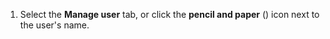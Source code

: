 

<FlattenedSteps>
  <RightSidebarViewProfile />

  1. Select the **Manage user** tab, or click the **pencil and paper**
     (<EditIcon />) icon next to the user's name.
</FlattenedSteps>
